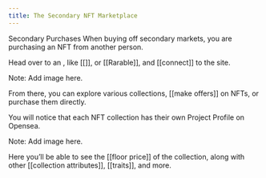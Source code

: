 ```yaml
---
title: The Secondary NFT Marketplace
---
```


Secondary Purchases When buying off secondary markets, you are purchasing an NFT from another person.

Head over to an <Nutshell children="NFT Marketplace" glossaryEntry="content/glossary/nft_marketplace.mdx" />, like \[\[<Nutshell children="Opensea" glossaryEntry="content/glossary/opensea.mdx" />]], or \[\[Rarable]], and \[\[connect]] to the site.

Note: Add image here.

From there, you can explore various collections, \[\[make offers]] on NFTs, or purchase them directly.

You will notice that each NFT collection has their own Project Profile on Opensea.

Note: Add image here.

Here you’ll be able to see the \[\[floor price]] of the collection, along with other \[\[collection attributes]], \[\[traits]], and more.
